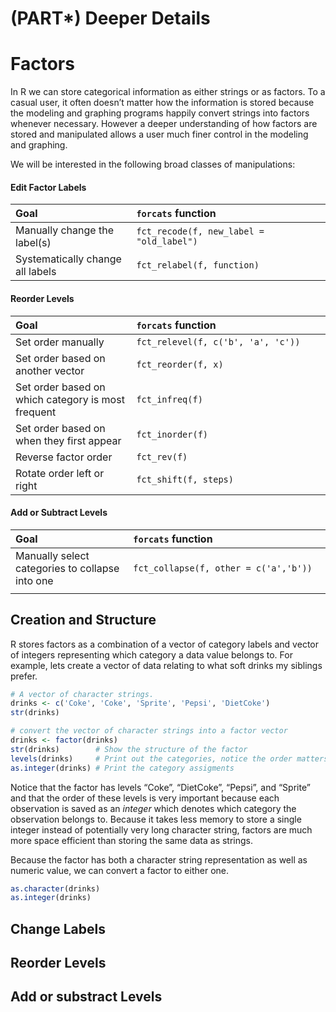 # (PART\*) Deeper Details {-}

# Factors
In R we can store categorical information as either strings or as factors. To a casual user, it often doesn't matter how the information is stored because the modeling and graphing programs happily convert strings into factors whenever necessary. However a deeper understanding of how factors are stored and manipulated allows a user much finer control in the modeling and graphing.

We will be interested in the following broad classes of manipulations:

#### Edit Factor Labels{-}

| Goal                             |  `forcats` function                                  |
|:---------------------------------|:-----------------------------------------------------|
| Manually change the label(s)     | `fct_recode(f, new_label = "old_label")`             |
| Systematically change all labels | `fct_relabel(f, function)`                           |


#### Reorder Levels {-}

| Goal                             |  `forcats` function                                  |
|:---------------------------------|:-----------------------------------------------------|
| Set order manually                                  | `fct_relevel(f, c('b', 'a', 'c'))`  |
| Set order based on another vector                        | `fct_reorder(f, x)`          |
| Set order based on which category is most frequent       | `fct_infreq(f)`              |
| Set order based on when they first appear                | `fct_inorder(f)`             |
| Reverse factor order                                     | `fct_rev(f)`                 |
| Rotate order left or right                               | `fct_shift(f, steps)`        |


#### Add or Subtract Levels {-}

| Goal                             |  `forcats` function                                    |
|:---------------------------------|:-------------------------------------------------------|
| Manually select categories to collapse into one |  `fct_collapse(f, other = c('a','b')) ` |
| 



## Creation and Structure
R stores factors as a combination of a vector of category labels and vector of integers representing which category a data value belongs to. For example, lets create a vector of data relating to what soft drinks my siblings prefer.
```r
# A vector of character strings.
drinks <- c('Coke', 'Coke', 'Sprite', 'Pepsi', 'DietCoke')
str(drinks)

# convert the vector of character strings into a factor vector
drinks <- factor(drinks)
str(drinks)        # Show the structure of the factor
levels(drinks)     # Print out the categories, notice the order matters!
as.integer(drinks) # Print the category assigments
```

Notice that the factor has levels "Coke", "DietCoke", "Pepsi", and "Sprite" and that the order of these levels is very important because each observation is saved as an *integer* which denotes which category the observation belongs to. Because it takes less memory to store a single integer instead of potentially very long character string, factors are much more space efficient than storing the same data as strings.

Because the factor has both a character string representation as well as numeric value, we can convert a factor to either one.
```r
as.character(drinks)
as.integer(drinks)
```

## Change Labels

## Reorder Levels

## Add or substract Levels


